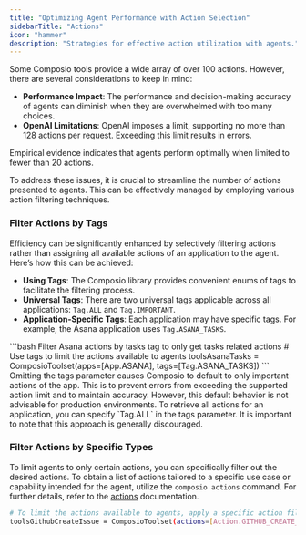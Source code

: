 ```yaml
---
title: "Optimizing Agent Performance with Action Selection"
sidebarTitle: "Actions"
icon: "hammer"
description: "Strategies for effective action utilization with agents."
---
```


Some Composio tools provide a wide array of over 100 actions. However, there are several considerations to keep in mind:

- **Performance Impact**: The performance and decision-making accuracy of agents can diminish when they are overwhelmed with too many choices.
- **OpenAI Limitations**: OpenAI imposes a limit, supporting no more than 128 actions per request. Exceeding this limit results in errors.
  
<Info>Empirical evidence indicates that agents perform optimally when limited to fewer than 20 actions.</Info>

To address these issues, it is crucial to streamline the number of actions presented to agents. This can be effectively managed by employing various action filtering techniques.

### Filter Actions by Tags

Efficiency can be significantly enhanced by selectively filtering actions rather than assigning all available actions of an application to the agent. Here’s how this can be achieved:

- **Using Tags**: The Composio library provides convenient enums of tags to facilitate the filtering process.
- **Universal Tags**: There are two universal tags applicable across all applications: `Tag.ALL` and `Tag.IMPORTANT`.
- **Application-Specific Tags**: Each application may have specific tags. For example, the Asana application uses `Tag.ASANA_TASKS`.

<CodeGroup>
```bash Filter Asana actions by tasks tag to only get tasks related actions
# Use tags to limit the actions available to agents
toolsAsanaTasks = ComposioToolset(apps=[App.ASANA], tags=[Tag.ASANA_TASKS])
```
</CodeGroup>

<Warning>
    Omitting the tags parameter causes Composio to default to only important actions of the app. This is to prevent errors from exceeding the supported action limit and to maintain accuracy. However, this default behavior is not advisable for production environments.
</Warning>

<Note>
    To retrieve all actions for an application, you can specify `Tag.ALL` in the tags parameter. It is important to note that this approach is generally discouraged.
</Note>

### Filter Actions by Specific Types
To limit agents to only certain actions, you can specifically filter out the desired actions.
<Note> To obtain a list of actions tailored to a specific use case or capability intended for the agent, utilize the `composio actions` command. For further details, refer to the [actions](/sdk/cli/actions) documentation.</Note>
<CodeGroup>
```bash Filter Github Create Issue action
# To limit the actions available to agents, apply a specific action filter
toolsGithubCreateIssue = ComposioToolset(actions=[Action.GITHUB_CREATE_ISSUE])
```
</CodeGroup>
